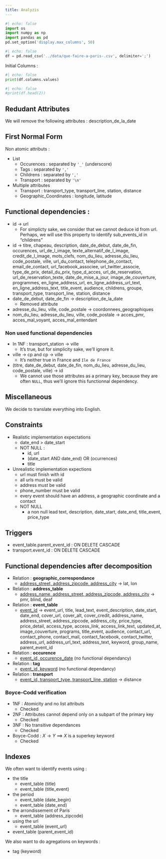 ```yaml
---
title: Analyzis
---
```


```python
#| echo: false
import os
import numpy as np
import pandas as pd
pd.set_option('display.max_columns', 50)
```

```python
#| echo: false
df = pd.read_csv('../data/que-faire-a-paris-.csv', delimiter=';')
```

Initial Columns :
```python
#| echo: false
print(df.columns.values)
```

<!-- Heading of the original dataset : -->
```python
#| echo: false
#print(df.head(2))
```

## Redudant Attributes

We will remove the following attributes : description_de_la_date

## First Normal Form

Non atomic attributs :

- List
    - Occurences : separated by ``'_'`` (underscore)
    - Tags : separated by ``','``
    - Childrens : separated by ``','``
    - Transport : separated by ``'\n'``
- Multiple attributes
    - Transport : transport_type,  transport_line, station, distance
    - Geographic_Coordinates : longitude, latitude

## Functional dependencies :
- id $\to$ url 
    - For simplicty sake, we consider that we cannot deduce id from url. Perhaps, we will use this property to identify sub_events_id in "childrens"
- id $\to$ titre, chapeau, description, date_de_debut, date_de_fin, occurences, url_de_l_image, texte_alternatif_de_l_image, credit_de_l_image, mots_clefs, nom_du_lieu, adresse_du_lieu, code_postale, ville, url_du_contact, telephone_de_contact, email_de_contact, url_facebook_associee, url_twitter_associe, type_de_prix, detail_du_prix, type_d_acces, url_de_reservation, url_de_reservation_texte, date_de_mise_a_jour, image_de_couverture, programmes, en_ligne_address_url, en_ligne_address_url_text, en_ligne_address_text, title_event, audience, childrens, groupe, transport_type,  transport_line, station, distance
- date_de_debut, date_de_fin $\to$ description_de_la_date
    - Removed attribute
- adresse_du_lieu, ville, code_postale $\to$ coordonnees_geographiques
- nom_du_lieu, adresse_du_lieu, ville, code_postale -> acces_pmr, acces_mal_voyant, acces_mal_entendant

### Non used functional dependencies
- In 1NF : transport_station $\to$ ville
    - It's true, but for simplicity sake, we'll ignore it.
- ville $\to$ cp and cp $\to$ ville
    - It's neither true in France and ``Ile de France``
- (titre, date_de_debut, date_de_fin, nom_du_lieu, adresse_du_lieu, code_postale, ville) $\to$ id
    - We cannot use those attributes as a primary key, because they are often `NULL`, thus we'll ignore this functionnal dependency. 

## Miscellaneous

We decide to translate everything into English.

## Constraints
- Realistic implementation expectations
    - date_end > date_start
    - NOT NULL :
        - id, url
        - (date_start AND date_end) OR (ocurrences)
        - title
- Unrealistic implementation expections
    - url must finish with id
    - all urls must be valid
    - address must be valid
    - phone_number must be valid
    - every event should have an address, a geographic coordinate and a contact
    - NOT NULL
        - a non null lead text, description, date_start, date_end, title_event, price_type
        
## Triggers
- event_table.parent_event_id : ON DELETE CASCADE
- transport.event_id : ON DELETE CASCADE 

## Functional dependencies after decomposition

- Relation : **geographic_correspondance**
    - [address_street, address_zipcode, address_city]{.underline} $\to$ lat, lon
- Relation : **address_table**
    - [address_name, address_street, address_zipcode, address_city]{.underline} $\to$ pmr, blind, deaf

- Relation : **event_table** 
    - [event_id]{.underline} $\to$ event_url, title, lead_text, event_description, date_start, date_end, cover_url, cover_alt, cover_credit, address_name, address_street, address_zipcode, address_city, price_type, price_detail, access_type, access_link, access_link_text, updated_at, image_couverture, programs, title_event, audience, contact_url, contact_phone, contact_mail, contact_facebook, contact_twitter, address_url, address_url_text, address_text, keyword, group_name, parent_event_id

- Relation : **occurence**
    - [event_id, occurence_date]{.underline} (no functional dependancy)
- Relation : **tag**
    - [event_id, keyword]{.underline} (no functional dependancy)

- Relation : **transport**
    - [event_id, transport_type, transport_line, station]{.underline} $\to$ distance

### Boyce-Codd verification
- 1NF : Atomicity and no list attributs 
    - Checked
- 2NF : Attributes cannot depend only on a subpart of the primary key
    - Checked
- 3NF : No transitive dependances
    - Checked
- Boyce-Codd : $X \to Y$ $\implies$ $X$ is a superkey keyword
    - Checked

## Indexes

We often want to identify events using :

- the title
    - event_table (title)
    - event_table (title_event)   
- the period
    - event_table (date_begin)
    - event_table (date_end)
- the arrondissement of Paris
    - event_table (address_zipcode)
- using the url
    - event_table (event_url)
- event_table (parent_event_id)

We also want to do agregations on keywords :

- tag (keyword)
